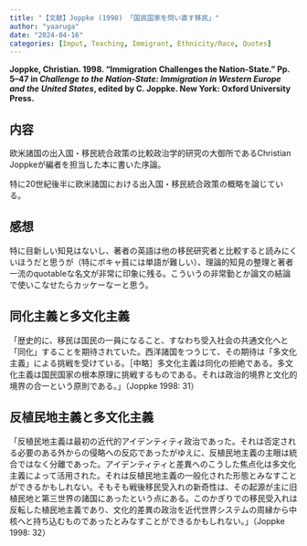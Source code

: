 ```yaml
---
title: "【文献】Joppke (1998) 「国民国家を問い直す移民」"
author: "yaaruga"
date: "2024-04-16"
categories: [Imput, Teaching, Immigrant, Ethnicity/Race, Quotes]
---
```

**Joppke, Christian. 1998. “Immigration Challenges the Nation‐State.” Pp. 5–47 in *Challenge to the Nation-State: Immigration in Western Europe and the United States*, edited by C. Joppke. New York: Oxford University Press.**

## 内容

欧米諸国の出入国・移民統合政策の比較政治学的研究の大御所であるChristian Joppkeが編者を担当した本に書いた序論。

特に20世紀後半に欧米諸国における出入国・移民統合政策の概略を論じている。

## 感想

特に目新しい知見はないし、著者の英語は他の移民研究者と比較すると読みにくいほうだと思うが（特にボキャ貧には単語が難しい）、理論的知見の整理と著者一流のquotableな名文が非常に印象に残る。こういうの非常勤とか論文の結論で使いこなせたらカッケーなーと思う。

:::{.callout-note}
## 同化主義と多文化主義
「歴史的に、移民は国民の一員になること、すなわち受入社会の共通文化へと「同化」することを期待されていた。西洋諸国をつうじて、その期待は「多文化主義」による挑戦を受けている。［中略］多文化主義は同化の拒絶である。多文化主義は国民国家の根本原理に挑戦するものである。それは政治的境界と文化的境界の合一という原則である。」（Joppke 1998: 31）
:::

:::{.callout-note}
## 反植民地主義と多文化主義
「反植民地主義は最初の近代的アイデンティティ政治であった。それは否定される必要のある外からの侵略への反応であったがゆえに、反植民地主義の主眼は統合ではなく分離であった。アイデンティティと差異へのこうした焦点化は多文化主義によって活用された。それは反植民地主義の一般化された形態とみなすことができるかもしれない。そもそも戦後移民受入れの新奇性は、その起源が主に旧植民地と第三世界の諸国にあったという点にある。このかぎりでの移民受入れは反転した植民地主義であり、文化的差異の政治を近代世界システムの周縁から中核へと持ち込むものであったとみなすことができるかもしれない。」（Joppke 1998: 32）
:::
